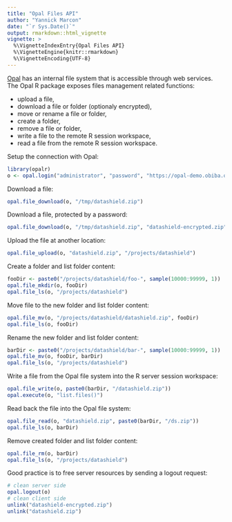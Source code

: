 ```yaml
---
title: "Opal Files API"
author: "Yannick Marcon"
date: "`r Sys.Date()`"
output: rmarkdown::html_vignette
vignette: >
  %\VignetteIndexEntry{Opal Files API}
  %\VignetteEngine{knitr::rmarkdown}
  %\VignetteEncoding{UTF-8}
---
```


[Opal](https://www.obiba.org/pages/products/opal/) has an internal file system that is accessible through web services. The Opal R package exposes files management related functions:

* upload a file,
* download a file or folder (optionaly encrypted),
* move or rename a file or folder,
* create a folder,
* remove a file or folder,
* write a file to the remote R session workspace,
* read a file from the remote R session workspace.

Setup the connection with Opal:

```r
library(opalr)
o <- opal.login("administrator", "password", "https://opal-demo.obiba.org")
```

Download a file:

```r
opal.file_download(o, "/tmp/datashield.zip")
```

Download a file, protected by a password:

```r
opal.file_download(o, "/tmp/datashield.zip", "datashield-encrypted.zip", key="ABCDEFGHIJKL")
```

Upload the file at another location:

```r
opal.file_upload(o, "datashield.zip", "/projects/datashield")
```

Create a folder and list folder content:

```r
fooDir <- paste0("/projects/datashield/foo-", sample(10000:99999, 1))
opal.file_mkdir(o, fooDir)
opal.file_ls(o, "/projects/datashield")
```

Move file to the new folder and list folder content:

```r
opal.file_mv(o, "/projects/datashield/datashield.zip", fooDir)
opal.file_ls(o, fooDir)
```

Rename the new folder and list folder content:

```r
barDir <- paste0("/projects/datashield/bar-", sample(10000:99999, 1))
opal.file_mv(o, fooDir, barDir)
opal.file_ls(o, "/projects/datashield")
```

Write a file from the Opal file system into the R server session workspace:

```r
opal.file_write(o, paste0(barDir, "/datashield.zip"))
opal.execute(o, "list.files()")
```

Read back the file into the Opal file system:

```r
opal.file_read(o, "datashield.zip", paste0(barDir, "/ds.zip"))
opal.file_ls(o, barDir)
```


Remove created folder and list folder content:

```r
opal.file_rm(o, barDir)
opal.file_ls(o, "/projects/datashield")
```

Good practice is to free server resources by sending a logout request:

```r
# clean server side
opal.logout(o)
# clean client side
unlink("datashield-encrypted.zip")
unlink("datashield.zip")
```

